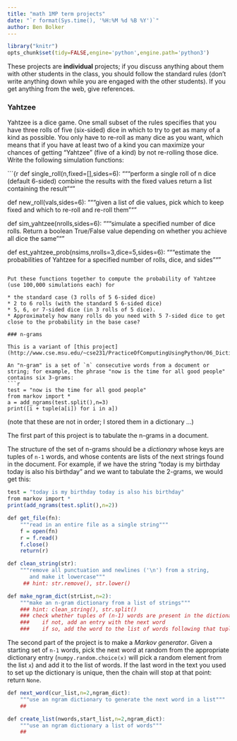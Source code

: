 ```yaml
---
title: "math 1MP term projects"
date: "`r format(Sys.time(), '%H:%M %d %B %Y')`"
author: Ben Bolker
---
```


```r
library("knitr")
opts_chunk$set(tidy=FALSE,engine='python',engine.path='python3')
```

These projects are **individual** projects; if you discuss anything about them with other students in the class, you should follow the standard rules (don't write anything down while you are engaged with the other students).  If you get anything from the web, give references.

### Yahtzee

Yahtzee is a dice game.  One small subset of the rules specifies that you have three rolls of five (six-sided) dice in which to try to get as many of a kind as possible.  You only have to re-roll as many dice as you want, which means that if you have at least two of a kind you can maximize your chances of getting "Yahtzee" (five of a kind) by not re-rolling those dice.  Write the following simulation functions:

```{r
def single_roll(n,fixed=[],sides=6):
    """perform a single roll of n dice (default 6-sided)
       combine the results with the fixed values
       return a list containing the result
    """

def new_roll(vals,sides=6):
    """given a list of die values, pick which to keep
       fixed and which to re-roll
       and re-roll them"""

def sim_yahtzee(nrolls,sides=6):
    """simulate a specified number of dice rolls.
       Return a boolean True/False value depending on whether
       you achieve all dice the same
    """

def est_yahtzee_prob(nsims,nrolls=3,dice=5,sides=6):
    """estimate the probabilities of Yahtzee for a specified number
       of rolls, dice, and sides"""
```

Put these functions together to compute the probability of Yahtzee
(use 100,000 simulations each) for 

* the standard case (3 rolls of 5 6-sided dice)
* 2 to 6 rolls (with the standard 5 6-sided dice)
* 5, 6, or 7-sided dice (in 3 rolls of 5 dice).  
* Approximately how many rolls do you need with 5 7-sided dice to get close to the probability in the base case?

### n-grams

This is a variant of [this project](http://www.cse.msu.edu/~cse231/PracticeOfComputingUsingPython/06_Dictionaries/MarkovTextBuilder/proj07.pdf).

An "n-gram" is a set of `n` consecutive words from a document or string; for example, the phrase "now is the time for all good people" contains six 3-grams: 
```r
test = "now is the time for all good people"
from markov import *
a = add_ngrams(test.split(),n=3)
print([i + tuple(a[i]) for i in a])
```
(note that these are not in order; I stored them in a dictionary ...)

The first part of this project is to tabulate the n-grams in a document.

The structure of the set of n-grams should be a *dictionary* whose keys are tuples of `n-1` words, and whose contents are lists of the next strings found in the document.  For example, if we have the string "today is my birthday today is also his birthday" and we want to tabulate the 2-grams, we would get this:
```r
test = "today is my birthday today is also his birthday"
from markov import *
print(add_ngrams(test.split(),n=2))
```

```r
def get_file(fn):
    """read in an entire file as a single string"""
    f = open(fn)
    r = f.read()
    f.close()
    return(r)

def clean_string(str):
    """remove all punctuation and newlines ('\n') from a string,
       and make it lowercase"""
     ## hint: str.remove(), str.lower()

def make_ngram_dict(strList,n=2):
    """make an n-gram dictionary from a list of strings"""
    ### hint: clean_string(), str.split()
    ### check whether tuples of (n-1) words are present in the dictionary
    ###    if not, add an entry with the next word
    ###    if so, add the word to the list of words following that tuple
```

The second part of the project is to make a *Markov generator*. Given 
a starting set of `n-1` words, pick the next word at random from the
appropriate dictionary entry (`numpy.random.choice(x)` will pick a
random element from the list `x`) and add it to the list of words.
If the last word in the text you used to set up the dictionary is unique,
then the chain will stop at that point: return `None`.

```r
def next_word(cur_list,n=2,ngram_dict):
    """use an ngram dictionary to generate the next word in a list"""
    ##

def create_list(nwords,start_list,n=2,ngram_dict):
    """use an ngram dictionary a list of words"""
    ##


```
